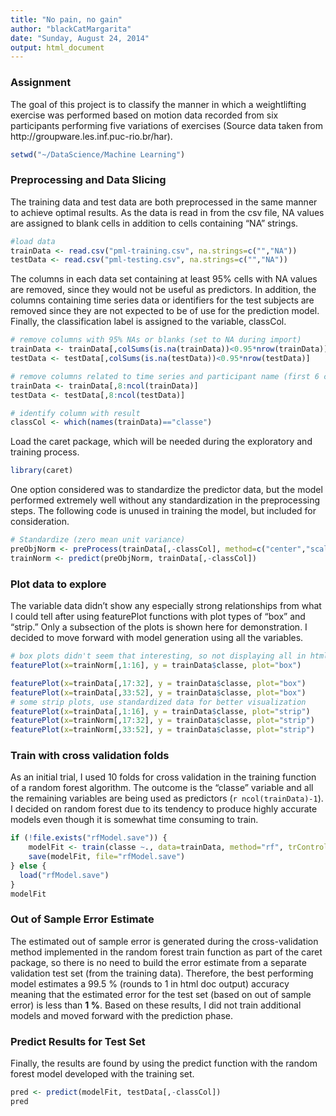 ```yaml
---
title: "No pain, no gain"
author: "blackCatMargarita"
date: "Sunday, August 24, 2014"
output: html_document
---
```

### Assignment

The goal of this project is to classify the manner in which a weightlifting exercise was performed based on motion data recorded from six participants performing five variations of exercises (Source data taken from http://groupware.les.inf.puc-rio.br/har). 

```r
setwd("~/DataScience/Machine Learning")
```


### Preprocessing and Data Slicing

The training data and test data are both preprocessed in the same manner to achieve optimal results.  As the data is read in from the csv file, NA values are assigned to blank cells in addition to cells containing "NA" strings.

```r
#load data
trainData <- read.csv("pml-training.csv", na.strings=c("","NA"))
testData <- read.csv("pml-testing.csv", na.strings=c("","NA"))
```

The columns in each data set containing at least 95% cells with NA values are removed, since they would not be useful as predictors.  In addition, the columns containing time series data or identifiers for the test subjects are removed since they are not expected to be of use for the prediction model.  Finally, the classification label is assigned to the variable, classCol.

```r
# remove columns with 95% NAs or blanks (set to NA during import)
trainData <- trainData[,colSums(is.na(trainData))<0.95*nrow(trainData)]
testData <- testData[,colSums(is.na(testData))<0.95*nrow(testData)]

# remove columns related to time series and participant name (first 6 columns)
trainData <- trainData[,8:ncol(trainData)]
testData <- testData[,8:ncol(testData)]

# identify column with result 
classCol <- which(names(trainData)=="classe")
```

Load the caret package, which will be needed during the exploratory and training process.

```r
library(caret)
```

One option considered was to standardize the predictor data, but the model performed extremely well without any standardization in the preprocessing steps.  The following code is unused in training the model, but included for consideration.

```r
# Standardize (zero mean unit variance)
preObjNorm <- preProcess(trainData[,-classCol], method=c("center","scale"))
trainNorm <- predict(preObjNorm, trainData[,-classCol])
```

### Plot data to explore

The variable data didn't show any especially strong relationships from what I could tell after using featurePlot functions with plot types of "box" and "strip."  Only a subsection of the plots is shown here  for demonstration. I decided to move forward with model generation using all the variables.  

```r
# box plots didn't seem that interesting, so not displaying all in html doc
featurePlot(x=trainNorm[,1:16], y = trainData$classe, plot="box")
```

```r
featurePlot(x=trainData[,17:32], y = trainData$classe, plot="box")
featurePlot(x=trainData[,33:52], y = trainData$classe, plot="box")
# some strip plots, use standardized data for better visualization
featurePlot(x=trainData[,1:16], y = trainData$classe, plot="strip")
featurePlot(x=trainNorm[,17:32], y = trainData$classe, plot="strip")
featurePlot(x=trainNorm[,33:52], y = trainData$classe, plot="strip")
```

### Train with cross validation folds

As an initial trial, I used 10 folds for cross validation in the training function of a random forest algorithm.  The outcome is the "classe" variable and all the remaining variables are being used as predictors (`r ncol(trainData)-1`).  I decided on random forest due to its tendency to produce highly accurate models even though it is somewhat time consuming to train.

``` r
if (!file.exists("rfModel.save")) {
    modelFit <- train(classe ~., data=trainData, method="rf", trControl = trainControl(method="cv", number=10))
    save(modelFit, file="rfModel.save")
} else {
  load("rfModel.save")
}
modelFit
```

### Out of Sample Error Estimate

The estimated out of sample error is generated during the cross-validation method implemented in the random forest train function as part of the caret package, so there is no need to build the error estimate from a separate validation test set (from the training data).  Therefore, the best performing model estimates a 99.5 % (rounds to 1 in html doc output) accuracy meaning that the estimated error for the test set (based on out of sample error) is less than **1 %**.  Based on these results, I did not train additional models and moved forward with the prediction phase.


### Predict Results for Test Set

Finally, the results are found by using the predict function with the random forest model developed with the training set.

```r
pred <- predict(modelFit, testData[,-classCol])
pred
```

